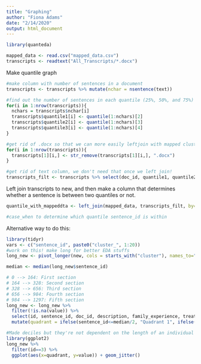 ```yaml
---
title: "Graphing"
author: "Fiona Adams"
date: "2/14/2020"
output: html_document
---
```


```r
library(quanteda)
```

```r
mapped_data <- read.csv("mapped_data.csv")
transcripts <- readtext("All_Transcripts/*.docx")
```

Make quantile graph

```r
#make column with number of sentences in a document
transcripts <- transcripts %>% mutate(nchar = nsentence(text))

#find out the number of sentences in each quantile (25%, 50%, and 75%)
for(i in 1:nrow(transcripts)){
  nchars = transcripts$nchar[i]
  transcripts$quantile1[i] <- quantile(1:nchars)[2]
  transcripts$quantile2[i] <- quantile(1:nchars)[3]
  transcripts$quantile3[i] <- quantile(1:nchars)[4]
}

#get rid of .docx so that we can more easily leftjoin with mapped cluster data
for(i in 1:nrow(transcripts)){
  transcripts[1][i,] <- str_remove(transcripts[1][i,], ".docx")
}

#get rid of text column, we don't need that once we left join!
transcripts_filt <- transcripts %>% select(doc_id, quantile1, quantile2, quantile3)
```

Left join transcripts to new, and then make a column that determines whether a sentence is between two quantiles or not.

```r
quantile_with_mappeddta <- left_join(mapped_data, transcripts_filt, by="doc_id")
```

```r
#case_when to determine which quantile sentence_id is within
```

Alternative way to do this:
```r
library(tidyr)
vars <- c("sentence_id", paste0("cluster_", 1:20))
#work on this! make long for better EDA stuffs
long_new <- pivot_longer(new, cols = starts_with("cluster"), names_to="cluster")

median <- median(long_new$sentence_id)

# 0 --> 164: First section
# 164 --> 328: Second section
# 328 --> 656: Third section
# 656 --> 984: Fourth section
# 984 --> 1297: Fifth section
long_new <- long_new %>%
  filter(!is.na(value)) %>%
  select(id, sentence_id, doc_id, description, family_experience, treatment_prof, personal_experience, value) %>%
  mutate(quadrant = ifelse(sentence_id<=median/2, "Quadrant 1", ifelse(sentence_id <=median, "Quadrant 2", ifelse(sentence_id <= median*2, "Quadrant 3", ifelse(sentence_id <= median*3, "Quadrant 4", "Quadrant 5"))))) #case_when would be better here! create 4 new var: quad 1, quad 2, etc.
```

```r
#Made deciles but they're not dependent on the length of an individual interview
library(ggplot2)
long_new %>% 
  filter(id==3) %>%
  ggplot(aes(x=quadrant, y=value)) + geom_jitter()
```
